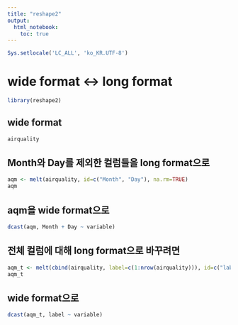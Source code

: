 ```yaml
---
title: "reshape2"
output: 
  html_notebook:
    toc: true
---
```


```r
Sys.setlocale('LC_ALL', 'ko_KR.UTF-8')
```

# wide format <-> long format

```r
library(reshape2)
```

## wide format
```r
airquality
```

## Month와 Day를 제외한 컬럼들을 long format으로
```r
aqm <- melt(airquality, id=c("Month", "Day"), na.rm=TRUE)
aqm
```

## aqm을 wide format으로
```r
dcast(aqm, Month + Day ~ variable)
```

## 전체 컬럼에 대해 long format으로 바꾸려면
```r
aqm_t <- melt(cbind(airquality, label=c(1:nrow(airquality))), id=c("label"), na.rm=TRUE)
aqm_t
```

## wide format으로
```r
dcast(aqm_t, label ~ variable)
```

